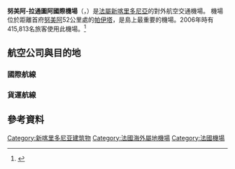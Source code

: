 {{Infobox Airport
|airport_name  = 努美阿-拉通圖阿國際機場<br>Aéroport international de Nouméa - La Tontouta
|image        = Entrée - Aéroport Nouméa-La Tontouta.JPG
|image-width  = 200
|IATA         = NOU
|ICAO         = NWWW
|type         = 民航
|owner        = 
|operator     = 
|city-served  = [[新喀里多尼亞|新喀里多尼亞]] [[努美阿|努美阿]]
|location     = [[新喀里多尼亞|新喀里多尼亞]] [[努美阿|努美阿]]
|elevation-f  = 52
|elevation-m  = 16
|coordinates  = {{Coord|22|00|59|S|166|12|58|E|type:airport}}
|website      = 
|metric-rwy   = 
|r1-number    = 11/29
|r1-length-f  = 10,663
|r1-length-m  = 3,250
|r1-surface   = [[瀝青|瀝青]]
|footnotes    = 
}}

'''努美阿-拉通圖阿國際機場'''（{{lang-fr|Aéroport international de Nouméa - La Tontouta}}，{{airport codes|NOU|NWWW}}）是[[新喀里多尼亞|法屬新喀里多尼亞]]的對外航空交通機場。
機場位於距離首府[[努美阿|努美阿]]52公里處的[[帕伊塔|帕伊塔]]，是島上最重要的機場。2006年時有415,813名旅客使用此機場。<ref>{{cite web |url=http://www.aeroport.fr/les-aeroports-de-l-uaf/stats-noumea-la-tontouta.php |title=Annual statistics |deadurl=yes |archiveurl=https://web.archive.org/web/20061125000239/http://www.aeroport.fr/les-aeroports-de-l-uaf/stats-noumea-la-tontouta.php |archivedate=2006-11-25 |accessdate=2011-11-20 }}</ref>

==航空公司與目的地==
===國際航線===
{{Airport-dest-list
| {{Flagicon|NZL}}[[紐西蘭航空|紐西蘭航空]]| [[奥克兰国际机场|奧克蘭]]
| {{Flagicon|VAN}}[[萬那杜航空|萬那杜航空]]| [[维拉港国际机场|維拉港]]、[[桑托佩可亞國際機場|盧甘維爾]]
| {{Flagicon|NCL}}[[喀里多尼亞航空|喀里多尼亞航空]]| [[奥克兰国际机场|奧克蘭]]、[[布里斯班机场|布里斯本]]、[[楠迪国际机场|楠迪]]、[[关西国际机场|大阪-關西]]、[[维拉港国际机场|維拉港]]、[[仁川国际机场|首爾-仁川]]、[[悉尼机场|雪梨]]、[[成田国际机场|東京-成田]]、[[馬塔烏圖機場|瓦利斯島]]、[[法阿國際機場|大溪地]]
| {{Flagicon|AUS}}[[澳洲航空|澳洲航空]]| [[布里斯班机场|布里斯本]]、[[悉尼机场|雪梨]]
}}

===貨運航線===
{{Airport-dest-list
|[[DHL航空|DHL航空]]|[[奥克兰国际机场|奧克蘭]]
}}

==參考資料==
{{reflist}}
{{機場小作品}}

[[Category:新喀里多尼亚建筑物|Category:新喀里多尼亚建筑物]]
[[Category:法國海外屬地機場|Category:法國海外屬地機場]]
[[Category:法國機場|Category:法國機場]]